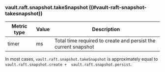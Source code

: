### vault.raft.snapshot.takeSnapshot ((#vault-raft-snapshot-takesnapshot))

Metric type | Value | Description
----------- | ----- | -----------
timer       | ms    | Total time required to create and persist the current snapshot

In most cases, `vault.raft.snapshot.takeSnapshot` is approximately equal to
`vault.raft.snapshot.create +  vault.raft.snapshot.persist`.